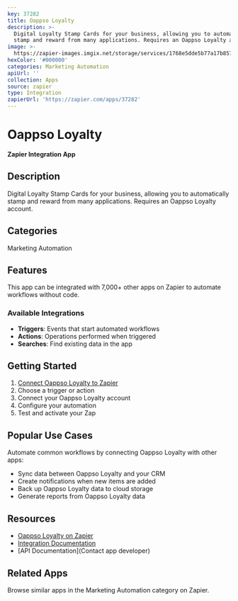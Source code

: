 ```yaml
---
key: 37282
title: Oappso Loyalty
description: >-
  Digital Loyalty Stamp Cards for your business, allowing you to automatically
  stamp and reward from many applications. Requires an Oappso Loyalty account.
image: >-
  https://zapier-images.imgix.net/storage/services/1768e5dde5b77a17b8575cf453ff2a71.png?auto=format%2Ccompress&ixlib=python-3.0.0&q=50
hexColor: '#000000'
categories: Marketing Automation
apiUrl: ''
collection: Apps
source: zapier
type: Integration
zapierUrl: 'https://zapier.com/apps/37282'
---
```

# Oappso Loyalty

**Zapier Integration App**

## Description

Digital Loyalty Stamp Cards for your business, allowing you to automatically stamp and reward from many applications. Requires an Oappso Loyalty account.

## Categories

Marketing Automation

## Features

This app can be integrated with 7,000+ other apps on Zapier to automate workflows without code.

### Available Integrations

- **Triggers**: Events that start automated workflows
- **Actions**: Operations performed when triggered
- **Searches**: Find existing data in the app

## Getting Started

1. [Connect Oappso Loyalty to Zapier](https://zapier.com/apps/37282)
2. Choose a trigger or action
3. Connect your Oappso Loyalty account
4. Configure your automation
5. Test and activate your Zap

## Popular Use Cases

Automate common workflows by connecting Oappso Loyalty with other apps:

- Sync data between Oappso Loyalty and your CRM
- Create notifications when new items are added
- Back up Oappso Loyalty data to cloud storage
- Generate reports from Oappso Loyalty data

## Resources

- [Oappso Loyalty on Zapier](https://zapier.com/apps/37282)
- [Integration Documentation](https://zapier.com/apps/37282/integrations)
- [API Documentation](Contact app developer)

## Related Apps

Browse similar apps in the Marketing Automation category on Zapier.

